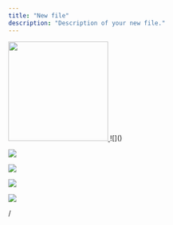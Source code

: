 ```yaml
---
title: "New file"
description: "Description of your new file."
---
```


<a href="https://mintlify.com" target="_blank">
  <img height="200" noZoom src="/path//logo-blue.png" />
</a>
![]()

![](/logo-blue-bckgr.jpg)

![](/logo-white.png)

![](/logo-white-bckgr.jpg)

![](/sign-blue.png)

/